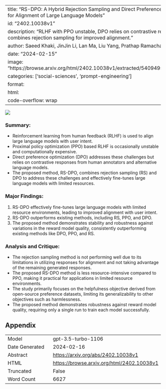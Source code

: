 
---
title: "RS-DPO: A Hybrid Rejection Sampling and Direct Preference Optimization Method for Alignment of Large Language Models"
id: "2402.10038v1"
description: "RLHF with PPO unstable, DPO relies on contrastive responses, RS-DPO combines rejection sampling for improved alignment."
author: Saeed Khaki, JinJin Li, Lan Ma, Liu Yang, Prathap Ramachandra
date: "2024-02-15"
image: "https://browse.arxiv.org/html/2402.10038v1/extracted/5409495/RLHF_flowchart.png"
categories: ['social-sciences', 'prompt-engineering']
format:
  html:
    code-overflow: wrap
---

![](https://browse.arxiv.org/html/2402.10038v1/extracted/5409495/RLHF_flowchart.png)

### **Summary:**
- Reinforcement learning from human feedback (RLHF) is used to align large language models with user intent.
- Proximal policy optimization (PPO) based RLHF is occasionally unstable and computationally expensive.
- Direct preference optimization (DPO) addresses these challenges but relies on contrastive responses from human annotators and alternative language models.
- The proposed method, RS-DPO, combines rejection sampling (RS) and DPO to address these challenges and effectively fine-tunes large language models with limited resources.

### **Major Findings:**
1. RS-DPO effectively fine-tunes large language models with limited resource environments, leading to improved alignment with user intent.
2. RS-DPO outperforms existing methods, including RS, PPO, and DPO.
3. The proposed method demonstrates stability and robustness against variations in the reward model quality, consistently outperforming existing methods like DPO, PPO, and RS.

### **Analysis and Critique:**
- The rejection sampling method is not performing well due to its limitations in utilizing responses for alignment and not taking advantage of the remaining generated responses.
- The proposed RS-DPO method is less resource-intensive compared to PPO, making it practical for applications in limited resource environments.
- The study primarily focuses on the helpfulness objective derived from open-source preference datasets, limiting its generalizability to other objectives such as harmlessness.
- The proposed method demonstrates robustness against reward model quality, requiring only a single run to train each model successfully.

## Appendix

|          |          |
|----------|----------|
| Model     | gpt-3.5-turbo-1106       |
| Date Generated     | 2024-02-16       |
| Abstract | [https://arxiv.org/abs/2402.10038v1](https://arxiv.org/abs/2402.10038v1)        |
| HTML     | [https://browse.arxiv.org/html/2402.10038v1](https://browse.arxiv.org/html/2402.10038v1)       |
| Truncated       | False       |
| Word Count       | 6627       |
